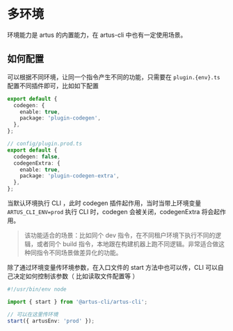 # 多环境

环境能力是 artus 的内置能力，在 artus-cli 中也有一定使用场景。

## 如何配置

可以根据不同环境，让同一个指令产生不同的功能，只需要在 `plugin.{env}.ts` 配置不同插件即可，比如如下配置

```ts filename="config/plugin.default.ts"
export default {
  codegen: {
    enable: true,
    package: 'plugin-codegen',
  },
};

// config/plugin.prod.ts
export default {
  codegen: false,
  codegenExtra: {
    enable: true,
    package: 'plugin-codegen-extra',
  },
};
```

当默认环境执行 CLI ，此时 codegen 插件起作用，当时当带上环境变量 `ARTUS_CLI_ENV=prod` 执行 CLI 时，codegen 会被关闭，codegenExtra 将会起作用。

> 该功能适合的场景：比如同个 dev 指令，在不同租户环境下执行不同的逻辑，或者同个 build 指令，本地跟在构建机器上跑不同逻辑。非常适合做这种同指令不同场景做差异化的功能。

除了通过环境变量传环境参数，在入口文件的 start 方法中也可以传，CLI 可以自己决定如何控制该参数（ 比如读取文件配置等 ）

```ts filename="VSCode"
#!/usr/bin/env node

import { start } from '@artus-cli/artus-cli';

// 可以在这里传环境
start({ artusEnv: 'prod' });
```
